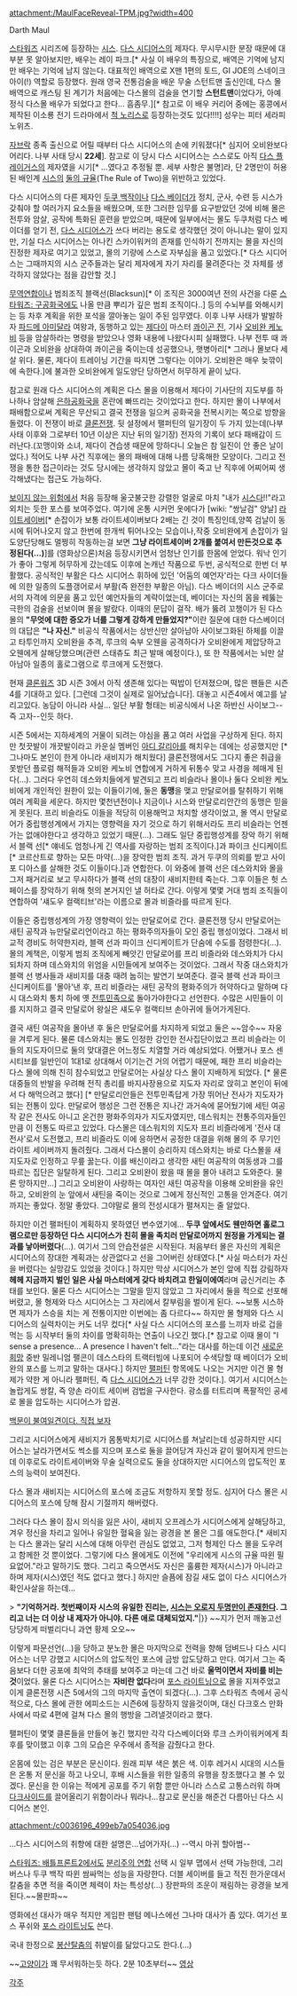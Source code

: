 attachment:/MaulFaceReveal-TPM.jpg?width=400

Darth Maul 

[[스타워즈]] 시리즈에 등장하는 [[시스]]. [[다스 시디어스]]의 제자다. 
무시무시한 분장 때문에 대부분 못 알아보지만, 배우는 레이 파크.[* 사실 이 배우의 특징으로, 배역은 기억에 남지만 배우는 기억에 남지 않는다. 대표적인 배역으로 X맨 1편의 토드, GI JOE의 스네이크 아이(!) 역할로 등장했다. 원래 영국 전통검술을 배운 무술 스턴트맨 출신인데, 다스 몰 배역으로 캐스팅 된 계기가 처음에는 다스몰의 검술을 연기할 '''스턴트맨'''이었다가, 아예 정식 다스몰 배우가 되었다고 한다... 흠좀무.][* 참고로 이 배우 커리어 중에는 홍콩에서 제작된 이소룡 전기 드라마에서 [[척 노리스]]로 등장하는것도 있다!!!!]  성우는 피터 세라피노위츠.

[[자브락]] 종족 출신으로 어릴 때부터 다스 시디어스의 손에 키워졌다[* 심지어 오비완보다 어리다. 나부 사태 당시 '''22세''']. 참고로 이 당시 다스 시디어스는 스스로도 아직 [[다스 플레이거스]]의 제자였을 시기[* ...였다고 추정될 뿐. 세부 사항은 불명]라, 단 2명만이 허용된 배인계 [[시스]]의 [[둘의 규율]](The Rule of Two)을 위반하고 있었다. 

다스 시디어스의 다른 제자인 [[두쿠 백작]]이나 [[다스 베이더]]가 정치, 군사, 수련 등 시스가 갖춰야 할 여러가지 요소들을 배웠으며, 또한 그러한 임무를 요구받았던 것에 비해 몰은 전투와 암살, 공작에 특화된 훈련을 받았으며, 때문에 일부에서는 몰도 두쿠처럼 다스 베이더를 얻기 전, [[다스 시디어스]]가 쓰다 버리는 용도로 생각했던 것이 아니냐는 말이 있지만, 기실 다스 시디어스는 아나킨 스카이워커의 존재를 인식하기 전까지는 몰을 자신의 진정한 제자로 여기고 있었고, 몰의 기량에 스스로 자부심을 품고 있었다.[* 다스 시디어스는 그때까지의 시스 군주들과는 달리 제자에게 자기 자리를 물려준다는 것 자체를 생각하지 않았다는 점을 감안할 것.]

[[무역연합]]이나 범죄조직 블랙선(Blacksun)[* 이 조직은 3000여년 전의 사건을 다룬 [[스타워즈: 구공화국]]에도 나올 만큼 뿌리가 깊은 범죄 조직이다..] 등의 수뇌부를 와해시키는 등 차후 계획을 위한 포석을 깔아놓는 일이 주된 임무였다. 이후 나부 사태가 발발하자 [[파드메 아미달라]] 여왕과, 동행하고 있는 [[제다이]] 마스터 [[콰이곤 진]], 기사 [[오비완 케노비]] 등을 암살하라는 명령을 받았으나 영화 내용에 나왔다시피 실패했다. 나부 전투 때 콰이곤과 오비완을 상대하여 콰이곤을 죽이는데 성공했으나, 햇병아리[* 그러나 몰보다 세 살 위다. 물론, 제다이 트레이닝 기간을 따지면 그렇다는 이야기. 오비완은 매우 늦깎이에 속한다.]에 불과한 오비완에게 일도양단 당하면서 허무하게 끝이 났다.

참고로 원래 다스 시디어스의 계획은 다스 몰을 이용해서 제다이 기사단의 지도부를 하나하나 암살해 [[은하공화국]]을 혼란에 빠뜨리는 것이었다고 한다. 하지만 몰이 나부에서 패배함으로써 계획은 무산되고 결국 전쟁을 일으켜 공화국을 전복시키는 쪽으로 방향을 돌렸다. 이 전쟁이 바로 [[클론전쟁]]. 뒷 설정에서 팰퍼틴의 일기장이 두 가지 있는데(나부 사태 이후와 그로부터 10년 이상은 지난 뒤의 일기장) 전자의 기록이 보다 패배감이 드러난다.(꼬맹이와 소녀, 제다이 견습생 때문에 망하다니 오늘은 참 일진이 안 좋은 날이었다.) 적어도 나부 사건 직후에는 몰의 패배에 대해 나름 당혹해한 모양이다. 그리고 전쟁을 통한 접근이라는 것도 당시에는 생각하지 않았고 몰이 죽고 난 직후에 어찌어찌 생각해냈다는 접근도 가능하다.

[[보이지 않는 위험]]에서 처음 등장해 울긋불긋한 강렬한 얼굴로 마치 "내가 [[시스]]다!!"라고 외치는 듯한 포스를 보여주었다. 여기에 온통 시커먼 옷에다가 [wiki: "쌍날검" 양날] [[라이트세이버]][* 손잡이가 보통 라이트세이버보다 2배는 긴 것이 특징인데,양쪽 검날이 동시에 튀어나오지 않고 한번에 한개씩 튀어나오는 모습이나,작중 오비완에게 손잡이가 일도양단당해도 멀쩡히 작동하는걸 보면 '''그냥 라이트세이버 2개를 붙여서 만든것으로 추정된다(...)''']를 (영화상으론)처음 등장시키면서 엄청난 인기를 한몸에 얻었다. 워낙 인기가 좋아 그렇게 허무하게 갔는데도 이후에 논캐넌 작품으로 두번, 공식적으로 한번 더 부활했다. 공식적인 부활은 다스 시디어스 휘하에 있던 '어둠의 예언자'라는 다크 사이더들에 의한 일종의 도플갱어로서 부활(즉 완전한 부활은 아님). 다스 베이더의 시스 군주로서의 자격에 의문을 품고 있던 예언자들의 계략이었는데, 베이더는 자신의 몸을 꿰뚫는 극한의 검술을 선보이며 몰을 발랐다. 이때의 문답이 걸작. 배가 뚫려 꼬챙이가 된 다스몰의 '''"무엇에 대한 증오가 너를 그렇게 강하게 만들었지?"'''이란 질문에 대한 다스베이더의 대답은 '''"나 자신."''' 비공식 작품에서는 상반신만 살아남아 사이보그화된 하체를 이끌고 타투인까지 오비완을 추격, 루크의 숙부 오웬을 공격하다가 오비완에게 제압당하고 오웬에게 살해당했으며(관련 스태츄도 최근 발매 예정이다.), 또 한 작품에서는 뇌만 살아남아 일종의 홀로그램으로 루크에게 도전했다.

현재 [[클론워즈]] 3D 시즌 3에서 아직 생존해 있다는 떡밥이 던져졌으며, 많은 팬들은 시즌 4를 기대하고 있다. [그런데 그것이 실제로 일어났습니다]. 대놓고 시즌4에서 예고를 날리고있다. 농담이 아니라 사실... 일단 부활 형태는 비공식에서 나온 하반신 사이보그--즉 고자--인듯 하다.

시즌 5에서는 지하세계의 거물이 되려는 야심을 품고 여러 사업을 구상하게 된다. 하지만 첫끗발이 개끗발이라고 카운실 멤버인 [[아디 갈리아]]를 해치우는 데에는 성공했지만 [* 그나마도 본인이 한게 아니라 새비지가 해치웠다] 클론전쟁에서도 그다지 좋은 취급을 못받던 플로럼 해적들과 오비완 케노비 연합에게 거하게 뒤통수 맞고 사경을 헤매게 된다(...). 그러다 우연히 데스와치들에게 발견되고 프리 비슬라나 몰이나 둘다 오비완 케노비에게 개인적인 원한이 있는 이들이기에, 둘은 '''동맹'''을 맺고 만달로어를 탈취하기 위해 여러 계획을 세운다. 하지만 몇천년전이나 지금이나 시스와 만달로리안간의 동맹은 믿을 게 못된다. 프리 비슬라도 이들을 적당히 이용해먹고 처치할 생각이었고, 몰 역시 만달로어가 중립행성계에서 가지는 영향력을 자기 것으로 하기 위해서라도 프리 비슬라는 언젠가는 없애야한다고 생각하고 있었기 때문(...). 그래도 일단 중립행성계를 장악 하기 위해서 블랙 선[* 얘네도 엄청나게 긴 역사를 자랑하는 범죄 조직이다.]과 파이크 신디케이트[* 코르산트로 향하는 모든 마약(...)을 장악한 범죄 조직. 과거 두쿠의 의뢰를 받고 사이포 디아스를 살해한 것도 이들이다.]과 연합한다. 이 와중에 블랙 선은 데스와치와 몰을 그저 패거리로 보고 무시하다가 블랙 선의 대장이 새비지한테 죽는다. 그후 이들은 헛 스페이스를 장악하기 위해 헛의 본거지인 낼 허타로 간다. 이렇게 몇몇 거대 범죄 조직들이 연합하여 '섀도우 컬랙티브'라는 이름으로 몰과 비즐라를 따르게 된다.

이들은 중립행성계의 가장 영향력이 있는 만달로어로 간다. 클론전쟁 당시 만달로어는 새틴 공작과 뉴만달로리언이라고 하는 평화주의자들이 모인 중립 행성이었다. 그래서 비교적 경비도 허약한지라, 블랙 선과 파이크 신디케이트가 단숨에 수도를 점령한다(...). 몰의 계책은, 이렇게 범죄 조직에게 빼앗긴 만달로어를 프리 비즐라와 데스와치가 다시 되차지 하며 데스와치의 위엄을 시민들에게 보여주는 것이었다. 그래서 작중 대스와치가 블랙 선 병사들과 새비지를 대충 때려 눕히는 발연기 보여준다. 결국 블랙 선과 파이크 신디케이트를 '몰아'낸 후, 프리 비즐라는 새틴 공작의 평화주의가 허약하다고 말하며 다시 대스와치 통치 하에 옛 [[전투민족]]으로 돌아가야한다고 선언한다. 수많은 시민들이 이를 지지하고 결국 만달로어 왕실은 섀도우 컬랙티브 손아귀에 들어가게된다.

결국 새틴 여공작을 몰아낸 후 둘은 만달로어를 차지하게 되었고 둘은 ~~암수~~ 자웅을 겨루게 된다. 물론 데스와치는 몰도 인정한 강인한 전사집단이었고 프리 비슬라는 이들의 지도자이므로 둘의 맞대결은 어느정도 치열할 거라 예상되었다. 어쨌거나 포스 센시티브를 일반인이 1대1로 상대해서 이기는건 거의 어렵기 때문에, 패한 프리 비슬라는 다스 몰에 의해 친히 참수되었고 만달로어는 사실상 다스 몰이 지배하게 되었다. [* 물론 대중들의 반발을 우려해 전직 총리를 바지사장용으로 지도자 자리로 앉히고 본인이 뒤에서 다 해먹으려고 했다] [* 만달로리안들은 전투민족답게 가장 뛰어난 전사가 지도자가 되는 전통이 있다. 만달로어 행성은 그런 전통은 지나간 과거속에 묻어뒀기에 세틴 여공작 같은 전사도 아니고 온건한 평화주의자가 지도자였지만, 데스워치는 전통주의자들인 만큼 이 전통도 따르고 있었다. 다스몰은 데스워치의 지도자 프리 비즐라에게 '전사 대 전사'로서 도전했고, 프리 비즐라도 이에 응하면서 공정한 대결을 위해 몰의 주 무기인 라이트 세이버까지 돌려줬다. 그래서 다스몰이 승리하지 데스와치는 바로 다스몰을 새 지도자로 인정하고 무릎 꿇는다. 이를 배신이라고 생각한 새틴 여공작의 여동생과 그를 따르는 집단은 일탈하게 된다. 그리고 오비완이 왔을 때 몰을 몰아 내려고 도와준다. 물론 망하지만...] 그리고 오비완이 사랑하는 여자인 새틴 여공작을 이용해 오비완을 유인하고, 오비완의 눈 앞에서 새틴을 죽이는 것으로 그에게 정신적인 고통을 안겨준다. 여기까지는 좋았다. 정말 좋았다. 그야말로 몰의 전성시대가 펼쳐지는 줄 알았다.

하지만 이건 팰퍼틴이 계획하지 못하였던 변수였기에... '''두쿠 앞에서도 웬만하면 홀로그램으로만 등장하던 다스 시디어스가 친히 몰을 족치러 만달로어까지 원정을 가게되는 결과를 낳아버렸다'''(...). 여기서 그의 안습전설은 시작된다. 처음부터 몰은 자신의 계획은 시디어스의 장대한 계획과는 상관없다고 선을 그어버린 상태였다.[* 사실 마스터가 자신을 버렸다는 실망감도 있었을 것이다.] 하지만 막상 시디어스가  본인 앞에 직접 강림하자 '''헤헤 지금까지 벌인 일은 사실 마스터에게 갖다 바치려고 한일이에여'''라며 굽신거리는 추태를 보인다. 물론 다스 시디어스는 그말을 믿지 않았고 그 자리에서 둘을 적으로 선포해버렸고, 몰 형제와 다스 시디어스는 그 자리에서 칼부림을 벌이게 된다. ~~보통 시스하면 제자가 스승을 치는 게 전통이지만 이번에는 좀 다르다~~ 하지만 몰 형제와 다스 시디어스의 실력차이는 커도 너무 컸다[* 사실 다스 시디어스의 포스를 느끼자 바로 겁을 먹는 등 시작부터 둘의 차이를 명확히하는 연출이 나오긴 했다.[* 참고로 이때 몰이 "I sense a presence... A presence I haven't felt..."라는 대사를 하는데 이건 [[새로운 희망]] 중반 밀레니엄 팰콘이 데스스타의 트랙터빔에 나포되어 수색당할 때 베이더가 오비완의 포스를 느끼고 말하는 대사다.] 하지만 [[팰퍼틴]] 항목에도 나오는 거지만 이건 몰 형제가 약한 게 아니라 팰퍼틴, 즉 [[다스 시디어스]]가 너무 강한 것이다.]. 여기서 시디어스는 놀랍게도 쌍칼, 즉 양손 라이트 세이버 검법을 구사한다. 광소를 터트리며 폭팔적인 공세로 몰을 압도하는 시디어스가 압권.

[http://youtu.be/-7hBZNsPnyg 백문이 불여일견이다. 직접 보자]

그리고 시디어스에게 새비지가 몸통박치기로 시디어스를 쳐날리는데 성공하지만 시디어스는 날라가면서도 썩소를 지으며 포스로 둘을 끌어당겨 자신과 같이 떨어지게 만드는데 이후로도 라이트세이버와 무술 실력으로도 둘을 상대하지만 시디어스의 압도적인 포스의 능력이 보여진다.

다스 몰과 새비지는 시디어스의 포스에 조금도 저항하지 못할 정도. 심지어 다스 몰은 시디어스의 포스에 당해 잠시 기절까지 해버렸다.

그러다 다스 몰이 잠시 의식을 잃은 사이, 새비지 오프레스가 시디어스에게 살해당하고, 겨우 정신을 차리고 일어나 유일한 혈육을 잃는 광경을 본 몰은 그를 애도한다.[* 새비지는 다스 몰과는 달리 시스에 대해 아무런 관심도 없었고, 그저 형제인 다스 몰을 도우려고 함께한 것 뿐이었다. 그렇기에 다스 몰에게도 이전에 "우리에게 시스의 규율 따윈 필요없어."라고 말하기도 했다. 그리고 죽으면서도 자신은 훌륭한 제자(시스)가 아니라고 하며 제자(시스)였던 적도 없다고 했다.] 하지만 슬픔에 잠길 새도 없이 다스 시디어스가 확인사살을 하는데...

> '''"기억하거라. 첫번째이자 시스의 유일한 진리는, [[둘의 규율|시스는 오로지 두명만이 존재한다]]. 그리고 너는 더 이상 내 제자가 아니야. 다른 애로 대체되었지."'''|}}
~~지가 먼저 깨놓고선 당당하게 떠벌리다니 과연 황제 오오~~

이렇게 파문선언(...)을 당하고 분노한 몰은 마지막으로 전력을 향해 덤벼드나 다스 시디어스는 너무 강했고 시디어스의 압도적인 포스에 금방 압도당하고 만다. 여기서 그는 죽음보다 더한 공포에 최악의 추태를 보여주고 마는데 그건 바로 '''울먹이면서 자비를 비는 것'''이었다. 물론 다스 시디어스는 '''자비란 없다'''라며 [[포스 라이트닝]]으로 몰을 지져주었고 이게 클론전쟁 시즌 5에서의 그의 마지막 출연이 되겠다(...). 그후 스타워즈 측에서 공식적으로, 다스 몰에 관한 에피소드는 시즌6에 등장하지 않을것이며, 대신 다크호스 만화사에서 따로 4편에 걸쳐 다스 몰의 행방을  그려낼것이라고 했다.

팰퍼틴이 몇몇 클론들을 만들어 놓긴 했지만 각각 다스베이더와 루크 스카이워커에게 최후를 맞이했고 이후 그의 모습은 우주에서 종적을 감췄다고 한다.

온몸에 있는 검은 부분은 문신이다. 원래 피부 색은 붉은 색. 이후 레거시 시대의 시스들은 온통 저 문신을 하고 나오니, 후배 시스들을 위한 일종의 유행을 창조했다고 볼 수 있겠다. 문신을 한 이유는 적에게 공포를 주기 위함 뿐만 아니라 스스로 고통스러워 하며 [[다크사이드]]를 끌어올리기 위함이라나 뭐라나...참고로 문신을 해준건 다름아닌 다스 시디어스 본인.

attachment:/c0036196_499eb7a054036.jpg

...다스 시디어스의 취향에 대한 설명은...넘어가자(...) --역시 마귀 할아범--

[[스타워즈: 배틀프론트2]]에서도 [[분리주의 연합]] 선택 시 일부 맵에서 선택 가능한데, 그리버스나 두쿠 백작 따윈 쌈싸먹는 성능을 자랑한다. 더블 세이버를 들고 적진 한가운데서 칼춤을 추면 적을 죽이면 체력이 차는 특성상(...) 장판파의 조운이 재림하는 광경을 보게된다.~~몰판파~~

영화에선 대사가 매우 적지만 게임판 팬텀 메나스에선 그나마 대사가 좀 있다. 여기선 포스 푸쉬와 [[포스 라이트닝]]도 쓴다.

국내 한정으로 [[봉산탈춤]]의 취발이를 닮았다고도 한다.(...) 

~~[[고양이]]가 꽤 무서워하는듯 하다. 2분 10초부터~~ [http://www.youtube.com/watch?v=5R0m8YE0efw 영상]

[[각주]]
